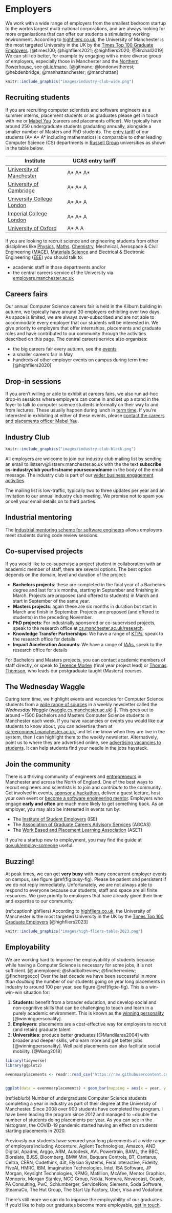 # Employers
We work with a wide range of employers from the smallest bedroom startup to the worlds largest multi-national corporations, and are always looking for more organisations that can offer our students a stimulating working environment. According to [highfliers.co.uk](https://www.highfliers.co.uk), the University of Manchester is the most targeted University in the UK by the [Times Top 100 Graduate Employers](https://www.top100graduateemployers.com). [@times100; @highfliers2021; @highfliers2020; @Birchall2019] We can still do better, for example by engaging with a more diverse group of employers, especially those in Manchester and the [Northern Powerhouse](https://northernpowerhouse.gov.uk/), see [git.io/manc](https://git.io/manc). [@gitmanc; @londonvstherest; @hebdenbridge; @manhattanchester; @manchattan]

```r
knitr::include_graphics("images/industry-club-wide.png")
```

## Recruiting students {#recruiting}

If you are recruiting computer scientists and software engineers as a summer interns, placement students or as graduates please get in touch with me or [Mabel Yau](https://uk.linkedin.com/in/mabel-yau) (careers and placements officer). We typically have around 250 undergraduate students graduating annually, alongside a smaller number of Masters and PhD students. The [entry tariff](https://www.ucas.com/ucas/tariff-calculator) of our students (A* A* A* including mathematics) is comparable to other leading Computer Science (CS) departments in [Russell Group](https://en.wikipedia.org/wiki/Russell_Group) universities as shown in the table below.


Institute | UCAS entry tariff  
----------- | ----------- | --------
[University of Manchester](https://www.manchester.ac.uk/study/undergraduate/courses/2019/00560/bsc-computer-science/) | A* A* A*
[University of Cambridge](https://www.undergraduate.study.cam.ac.uk/courses/computer-science) | A* A* A
[University College London](https://www.ucl.ac.uk/prospective-students/undergraduate/degrees/computer-science-bsc/2020)| A* A* A
[Imperial College London](https://www.imperial.ac.uk/computing/prospective-students/courses/ug/beng-meng-computing/) | A* A* A
[University of Oxford](https://www.ox.ac.uk/admissions/undergraduate/courses-listing/computer-science) | A* A A

<!--
| CS Students per year
| ~100
| ~150
| ~200
| ~250
| ~50-->


If you are looking to recruit science and engineering students from other disciplines like [Physics](https://www.physics.manchester.ac.uk/), [Maths](https://www.maths.manchester.ac.uk/), [Chemistry](https://www.chemistry.manchester.ac.uk/), Mechnical, Aerospace & Civil Engineering ([MACE](https://www.mace.manchester.ac.uk/)), [Materials Science](https://www.materials.manchester.ac.uk/) and Electrical & Electronic Engineering ([EEE](https://www.eee.manchester.ac.uk/)) you should talk to:  

* academic staff in those departments and/or  
* the central careers service of the University via [employers.manchester.ac.uk](http://www.employers.manchester.ac.uk/)

<!--UPDATE THIS: A demographic breakdown of our students in Computer Science is show in Figure fig:pie-fig-->

## Careers fairs {#careersfairs}
Our annual Computer Science careers fair is held in the Kilburn building in autumn, we typically have around 30 employers exhibiting over two days. As space is limited, we are always over-subscribed and are not able to accommodate every employer that our students will be interested in. We give priority to employers that offer internships, placements and graduate roles and have contributed to our community through the activities described on this page. The central careers service also organises:  

* the big careers fair every autumn, see the [events](https://www.careers.manchester.ac.uk/events/)
* a smaller careers fair in May
* hundreds of other employer events on campus during term time [@highfliers2020]

## Drop-in sessions {#dropins}
If you aren't willing or able to exhibit at careers fairs, we also run ad-hoc drop-in sessions where employers can come in and set up a stand in the foyer to talk to computer science students informally on their way to and from lectures. These usually happen during lunch in [term time](https://www.manchester.ac.uk/discover/key-dates/). If you're interested in exhibiting at either of these events, please [contact the careers and placements officer Mabel Yau](#office).

## Industry Club {#industryclub}

```r
knitr::include_graphics("images/industry-club-black.png")
```

All employers are welcome to join our industry club mailing list by sending an email to listserv@listserv.manchester.ac.uk with the the text **subscribe cs-industryclub yourfirstname yoursecondname** in the body of the email message. The industry club is part of our [wider business engagement activities](https://www.cs.manchester.ac.uk/connect/business-engagement/).

The mailing list is low-traffic, typically two to three updates per year and an invitation to our annual industry club meeting. We promise not to spam you or sell your email details on to third parties.

## Industrial mentoring {#mentoring}
The [Industrial mentoring scheme for software engineers](https://www.cs.manchester.ac.uk/connect/business-engagement/industrial-mentoring/) allows employers meet students during code review sessions.

## Co-supervised projects {#cosupervise}
If you would like to co-supervise a project student in collaboration with an academic member of staff, there are several options. The best option depends on the domain, level and duration of the project:

* **Bachelors projects**: these are completed in the final year of a Bachelors degree and last for six months, starting in September and finishing in March. Projects are proposed (and offered to students) in March and start in September of the same year.
* **Masters projects**: again these are six months in duration but start in March and finish in September. Projects are proposed (and offered to students) in the preceding November.
* **PhD projects**: For industrially sponsored or co-supervised projects, speak to the research office at [cs.manchester.ac.uk/research](https://www.cs.manchester.ac.uk/research/).
* **Knowledge Transfer Partnerships**: We have a range of [KTPs](https://www.gov.uk/guidance/knowledge-transfer-partnerships-what-they-are-and-how-to-apply), speak to the research office for details
* **Impact Acceleration Accounts**: We have a range of [IAAs](https://epsrc.ukri.org/innovation/fundingforimpact/impact-acceleration-accounts/), speak to the research office for details

For Bachelors and Masters projects, you can contact academic members of staff directly, or speak to [Terence Morley](https://research.manchester.ac.uk/en/persons/terence.morley) (final year project lead) or [Thomas Thomson](https://research.manchester.ac.uk/en/persons/thomas.thomson), who leads our postgraduate taught (Masters) courses.

<!-- give an example project template -->


## The Wednesday Waggle

During term time, we highlight events and vacancies for Computer Science students from a [wide range of sources](https://www.cdyf.me/finding) in a weekly newsletter called the *Wednesday Waggle* ([waggle.cs.manchester.ac.uk](https://waggle.cs.manchester.ac.uk/waggle/about)) 🐝. This goes out to around ~1500 Bachelors and Masters Computer Science students in Manchester each week. If you have vacancies or events you would like our students to know about, you can advertise them at [careerconnect.manchester.ac.uk](https://careerconnect.manchester.ac.uk/), and let me know when they are live in the system, then I can highlight them to the weekly newsletter. Alternatively, point us to where they are advertised online, see [advertising vacancies to students](https://www.cdyf.me/finding#studentjobs). It can help students find your needle in the jobs haystack.

## Join the community

There is a thriving community of engineers and [entrepreneurs](https://www.accelerateme.co/) in Manchester and across the North of England. One of the best ways to recruit engineers and scientists is to join and _contribute_ to the community. Get involved in events, [sponsor a hackathon](https://www.unicsmcr.com/), deliver a guest lecture, host your own event or [become a software engineering mentor](https://www.cs.manchester.ac.uk/connect/business-engagement/industrial-mentoring/). Employers who engage **early and often** are much more likely to get something back. As an employer, you may also be interested in events run by:

* The [Institute of Student Employers](https://ise.org.uk/) (ISE)
* The [Association of Graduate Careers Advisory Services](https://www.agcas.org.uk) (AGCAS)
* The [Work Based and Placement Learning Association](https://www.asetonline.org) (ASET)

If you're a startup new to employment, you may find the guide at [gov.uk/employ-someone](https://www.gov.uk/employ-someone) useful.

## Buzzing!

At peak times, we can get **very busy** with many concurrent employer events on campus, see figure \@ref(fig:busy-fig). Please be patient and persistent if we do not reply immediately. Unfortunately, we are not always able to respond to everyone because our students, staff and space are all finite resources. We give priority to employers that have already given their time and expertise to our community.

(ref:captionhighfliers) According to [highfliers.co.uk](https://www.highfliers.co.uk), the University of Manchester is the most targeted University in the UK by the [Times Top 100 Graduate Employers](https://www.top100graduateemployers.com) [@highfliers2023]

```r
knitr::include_graphics("images/high-fliers-table-2023.png")
```

## Employability
We are working hard to improve the employability of students because while having a Computer Science is necessary for some jobs, it is not sufficient. [@unemployed; @shadboltreview; @fincherreview; @finchergecco] Over the last decade we have been successful in *more than doubling* the number of our students going on year long placements in industry to around 100 per year, see figure \@ref(fig:ie-fig). This is a win-win-win situation for:

1. **Students**: benefit from a broader education, and develop social and non-cognitive skills that can be challenging to teach and learn in a purely academic environment. This is known as the [winning personality](https://www.suttontrust.com/research-paper/a-winning-personality-confidence-aspirations-social-mobility/) [@winningpersonality].
2. **Employers**: placements are a cost-effective way for employers to recruit (and retain) graduate talent
3. **Universities**: produce better graduates [@Mandilaras2004] with broader and deeper skills, who earn more and get better jobs [@winningpersonality]. Well paid placements can also facilitate social mobility. [@Wang2018]



```r

library(tidyverse)
library(ggplot2)

evenmoarplacements <- readr::read_csv("https://raw.githubusercontent.com/dullhunk/cdyf/master/data/onie.csv")


ggplot(data = evenmoarplacements) + geom_bar(mapping = aes(x = year, y = students), stat = "identity")
```

(ref:ieblurb) Number of undergraduate Computer Science students completing a year in industry as part of their degree at the University of Manchester. Since 2008 over 900 students have completed the program. I have been leading the program since 2012 and managed to ~double the number of students doing placements per year. As you can see in the histogram, the COVID-19 pandemic started having an effect on students starting placements in 2020.


Previously our students have secured year long placements at a wide range of employers including Accenture, Agilent Technologies, Amazon, AND Digital, Apadmi, Arggo, ARM, Autodesk, AVL Powertrain, BAML, the BBC, Biorelate, BJSS, Bloomberg, BMW Mini, Bsquare Controls, BT, Cantarus, Celtra, CERN, Codethink, d3t, Elysian Systems, Feral Interactive, Fidelity, FiveAI, HMRC, IBM, Imagination Technologies, Intel, ISA Software, JP Morgan, Keysight Technologies, KPMG, Matillion, McAfee, Mentor Graphics, Monoprix, Morgan Stanley, NCC Group, Nokia, Nomura, Novacoast, Ocado, PA Consulting, PwC, Schlumberger, ServiceNow, Siemens, Soda Software, SteamaCo, The Hut Group, The Start Up Factory, Uber, Visa and Vodafone.

There's still more we can do to improve the employability of our graduates. If you'd like to help our graduates become more employable, [get in touch](contact).

<!--
## Guest lectures from employers {#guestlectures}

The Department of Computer Science welcomes external speakers and hosts a number of guest lectures from a wide range of collaborators in industry and academia. There are several ways the department can host guest lectures

* Scheduled lectures for [COMP101](https://studentnet.cs.manchester.ac.uk/ugt/COMP10120/syllabus/), a first year course with 400+ enrolled students. During 2021, these talks take place on Mondays from midday to 12.50pm on zoom
* School research seminars , see [examples of past seminars](https://www.cs.manchester.ac.uk/connect/events/past-events/)
* Technical talks arranged as part of a scheduled course, speak to the [course leader for the relevant course](https://www.cs.manchester.ac.uk/about/people/). These tend to be more advanced courses aimed at students later in their degrees or as part of postgraduate study.
* One-off talks arranged *ad hoc* that are not part of scheduled series of lectures
* Seminars and talks from speakers arranged and booked by students, for example [unicsmcr.com](https://unicsmcr.com/), The University of Manchester Computer Science society

### Examples of COMP101 lectures

Some example guest lectures for COMP101 are shown below to give a flavour of the kind of talks that are appropriate

* Hacking the Hacks, delivered by NCC Group
* Debunking the myths associated with User Experience, delivered by American Express
* The Business of Intellectual Property, delivered by Imagination Technology)
* How to Break a Hacker's Mind, Web Application Vulnerabilities Exposed, delivered by Morgan Stanley
* 100 billion ARM chips, delivered by ARM
* Software at Airbus
* Computing in the Community, delivered by CodeClub & Manchester Girl Geeks
* How to be a brilliant software engineer, delivered by Apadmi


### Interested in speaking?
For COMP101, we are always looking for good speakers who can engage large groups of students on interesting topics that they care about and relate to Computer Science. For COMP101, there are a limited number of guest lecture slots (around 20) which run through term-time starting in November and finishing in early June. Its important that speakers

* Give much more than a sales pitch for an organisation, by providing insight into a technical subject
* Talk about content that relates to the (very broad) syllabus of COMP101
* Engage, interact, educate and entertain. Students vote with their feet (by not turning up) if they think a lecture won't be interesting
* If you would like to propose a guest lecture for COMP101, please contact Duncan Hull. For all other external seminars and events, see the links above.

Since lockdown, lectures have been online, which has allowed for more interaction, typically via the chat dialogue. We can monitor and moderate the chat, feeding questions to the speaker when it's appropriate.-->
